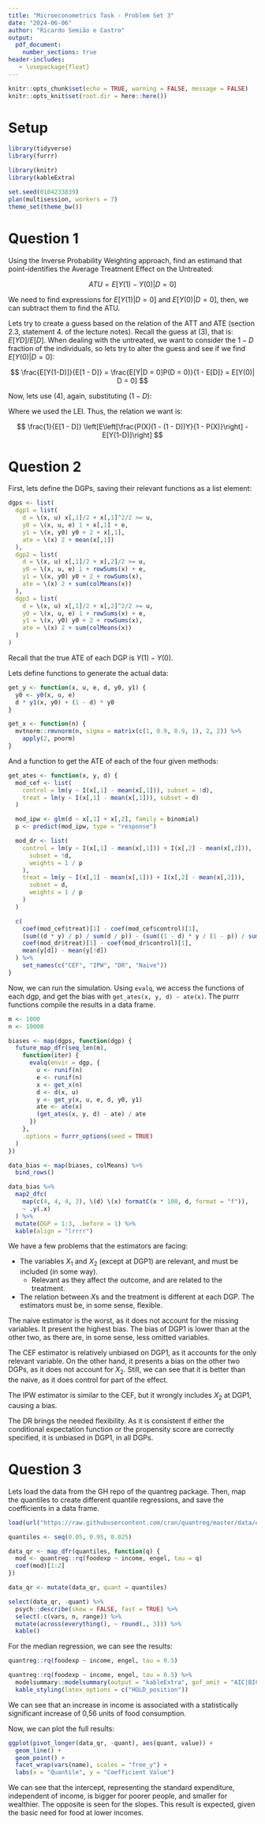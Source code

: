 ```yaml
---
title: "Microeconometrics Task - Problem Set 3"
date: "2024-06-06"
author: "Ricardo Semião e Castro"
output: 
  pdf_document:
    number_sections: true
header-includes:
   - \usepackage{float}
---
```


```r
knitr::opts_chunk$set(echo = TRUE, warning = FALSE, message = FALSE)
knitr::opts_knit$set(root.dir = here::here())
```

# Setup

```r
library(tidyverse)
library(furrr)

library(knitr)
library(kableExtra)

set.seed(0104233839)
plan(multisession, workers = 7)
theme_set(theme_bw())
```


# Question 1



Using the Inverse Probability Weighting approach, find an estimand that point-identifies the Average Treatment Effect on the Untreated:

$$
ATU = E[Y(1) - Y(0) | D = 0]
$$

We need to find expressions for $E[Y(1)| D = 0]$ and $E[Y(0)| D = 0]$, then, we can subtract them to find the ATU.

Lets try to create a guess based on the relation of the ATT and ATE (section 2.3, statement 4. of the lecture notes). Recall the guess at (3), that is: $E[YD]/E[D]$. When dealing with the untreated, we want to consider the $1 - D$ fraction of the individuals, so lets try to alter the guess and see if we find $E[Y(0)| D = 0]$:

$$
\frac{E[Y(1-D)]}{E[1 - D]} = \frac{E[Y|D = 0]P(D = 0)}{1 - E[D]} = E[Y(0)| D = 0]
$$

Now, lets use (4), again, substituting $(1 - D)$:

\begin{align*}
  &\frac{1}{E[1 - D]}E\left[\frac{P(X)(1 - (1 - D))Y}{1 - P(X)}\right] = \frac{1}{1 - E[D]}E\left[\frac{P(X)}{1 - P(X)}DY\right] =\\
  &\frac{1}{1 - E[D]}E\left[\frac{P(X)}{1 - P(X)}E[DY|X]\right] = \frac{E[\frac{P(X)}{1 - P(X)}E[DY|X]]}{1 - E[D]} =\\
  &\frac{E[E[1 - D|X] E[Y(1) | X]]}{1 - E[D]} = \frac{E[E[(1 - D)Y(1) | X]]}{1 - E[D]} =\\
  &\frac{E[(1 - D)Y(1)]}{1 - E[D]} = \frac{E[Y(1)|D = 0]P(D = 0)}{1 - E[D]} = E[Y(1)| D = 0]
\end{align*}

Where we used the LEI. Thus, the relation we want is:

$$
\frac{1}{E[1 - D]} \left[E\left[\frac{P(X)(1 - (1 - D))Y}{1 - P(X)}\right] - E[Y(1-D)]\right]
$$


# Question 2

First, lets define the DGPs, saving their relevant functions as a list element:

```r
dgps <- list(
  dgp1 = list(
    d = \(x, u) x[,1]/2 + x[,1]^2/2 >= u,
    y0 = \(x, u, e) 1 + x[,1] + e,
    y1 = \(x, y0) y0 + 2 + x[,1],
    ate = \(x) 2 + mean(x[,1])
  ),
  dgp2 = list(
    d = \(x, u) x[,1]/2 + x[,2]/2 >= u,
    y0 = \(x, u, e) 1 + rowSums(x) + e,
    y1 = \(x, y0) y0 + 2 + rowSums(x),
    ate = \(x) 2 + sum(colMeans(x))
  ),
  dgp3 = list(
    d = \(x, u) x[,1]/2 + x[,2]^2/2 >= u,
    y0 = \(x, u, e) 1 + rowSums(x) + e,
    y1 = \(x, y0) y0 + 2 + rowSums(x),
    ate = \(x) 2 + sum(colMeans(x))
  )
)
```

Recall that the true ATE of each DGP is $Y(1) - Y(0)$.

Lets define functions to generate the actual data:

```r
get_y <- function(x, u, e, d, y0, y1) {
  y0 <- y0(x, u, e)
  d * y1(x, y0) + (1 - d) * y0
}

get_x <- function(n) {
  mvtnorm::rmvnorm(n, sigma = matrix(c(1, 0.9, 0.9, 1), 2, 2)) %>%
    apply(2, pnorm)
}
```

And a function to get the ATE of each of the four given methods:

```r
get_ates <- function(x, y, d) {
  mod_cef <- list(
    control = lm(y ~ I(x[,1] - mean(x[,1])), subset = !d),
    treat = lm(y ~ I(x[,1] - mean(x[,1])), subset = d)
  )

  mod_ipw <- glm(d ~ x[,1] + x[,2], family = binomial)
  p <- predict(mod_ipw, type = "response")

  mod_dr <- list(
    control = lm(y ~ I(x[,1] - mean(x[,1])) + I(x[,2] - mean(x[,2])),
      subset = !d,
      weights = 1 / p
    ),
    treat = lm(y ~ I(x[,1] - mean(x[,1])) + I(x[,2] - mean(x[,2])),
      subset = d,
      weights = 1 / p
    )
  )

  c(
    coef(mod_cef$treat)[1] - coef(mod_cef$control)[1],
    (sum((d * y) / p) / sum(d / p)) - (sum((1 - d) * y / (1 - p)) / sum((1 - d) / (1 - p))),
    coef(mod_dr$treat)[1] - coef(mod_dr$control)[1],
    mean(y[d]) - mean(y[!d])
  ) %>%
    set_names(c("CEF", "IPW", "DR", "Naive"))
}
```

Now, we can run the simulation. Using `evalq`, we access the functions of each dgp, and get the bias with `get_ates(x, y, d) - ate(x)`. The purrr functions compile the results in a data frame.

```r
m <- 1000
n <- 10000

biases <- map(dgps, function(dgp) {
  future_map_dfr(seq_len(m),
    function(iter) {
      evalq(envir = dgp, {
        u <- runif(n)
        e <- runif(n)
        x <- get_x(n)
        d <- d(x, u)
        y <- get_y(x, u, e, d, y0, y1)
        ate <- ate(x)
        (get_ates(x, y, d) - ate) / ate
      })
    },
    .options = furrr_options(seed = TRUE)
  )
})

data_bias <- map(biases, colMeans) %>%
  bind_rows()
```

```r
data_bias %>%
  map2_dfc(
    map(c(4, 4, 4, 2), \(d) \(x) formatC(x * 100, d, format = "f")),
    ~ .y(.x)
  ) %>%
  mutate(DGP = 1:3, .before = 1) %>%
  kable(align = "lrrrr")
```

We have a few problems that the estimators are facing:

- The variables $X_1$ and $X_2$ (except at DGP1) are relevant, and must be included (in some way).
  - Relevant as they affect the outcome, and are related to the treatment.
- The relation between $X$s and the treatment is different at each DGP. The estimators must be, in some sense, flexible.

The naive estimator is the worst, as it does not account for the missing variables. It present the highest bias. The bias of DGP1 is lower than at the other two, as there are, in some sense, less omitted variables.

The CEF estimator is relatively unbiased on DGP1, as it accounts for the only relevant variable. On the other hand, it presents a bias on the other two DGPs, as it does not account for $X_2$. Still, we can see that it is better than the naive, as it does control for part of the effect.

The IPW estimator is similar to the CEF, but it wrongly includes $X_2$ at DGP1, causing a bias.

The DR brings the needed flexibility. As it is consistent if either the conditional expectation function or the propensity score are correctly specified, it is unbiased in DGP1, in all DGPs.


# Question 3

Lets load the data from the GH repo of the quantreg package. Then, map the quantiles to create different quantile regressions, and save the coefficients in a data frame.

```r
load(url("https://raw.githubusercontent.com/cran/quantreg/master/data/engel.rda"))

quantiles <- seq(0.05, 0.95, 0.025)

data_qr <- map_dfr(quantiles, function(q) {
  mod <- quantreg::rq(foodexp ~ income, engel, tau = q)
  coef(mod)[1:2]
}) 
```

```r
data_qr <- mutate(data_qr, quant = quantiles)

select(data_qr, -quant) %>%
  psych::describe(skew = FALSE, fast = TRUE) %>%
  select(-c(vars, n, range)) %>%
  mutate(across(everything(), ~ round(., 3))) %>%
  kable()
```

For the median regression, we can see the results:

```r
quantreg::rq(foodexp ~ income, engel, tau = 0.5)
```

```r
quantreg::rq(foodexp ~ income, engel, tau = 0.5) %>%
  modelsummary::modelsummary(output = "kableExtra", gof_omit = "AIC|BIC") %>%
  kable_styling(latex_options = c("HOLD_position"))
```

We can see that an increase in income is associated with a statistically significant increase of 0,56 units of food consumption.

Now, we can plot the full results:

```r
ggplot(pivot_longer(data_qr, -quant), aes(quant, value)) +
  geom_line() +
  geom_point() + 
  facet_wrap(vars(name), scales = "free_y") +
  labs(x = "Quantile", y = "Coefficient Value")
```

We can see that the intercept, representing the standard expenditure, independent of income, is bigger for poorer people, and smaller for wealthier. The opposite is seen for the slopes. This result is expected, given the basic need for food at lower incomes.
